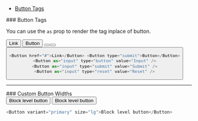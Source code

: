 
- [Button Tags](inline:button#buttonTags)

<article id='buttonTags'>
### Button Tags

You can use the `as` prop to render the tag inplace of button.

<Preview>
  <Button href="#">Link</Button> <Button type="submit">Button</Button>
  <Button as="input" type="button" value="Input" />
  <Button as="input" type="submit" value="Submit" />
  <Button as="input" type="reset" value="Reset" />
</Preview>

```js
<Button href="#">Link</Button> <Button type="submit">Button</Button>
<Button as="input" type="button" value="Input" />
<Button as="input" type="submit" value="Submit" />
<Button as="input" type="reset" value="Reset" />
```
</article>


---



<article id='blockButtons'>
### Custom Button Widths

<Preview resetStyles>
  <div className='d-grid gap-4'>
  <Button variant="primary" className="w-50">Block level button</Button>
  <Button variant="primary" className="w-100">Block level button</Button>
  </div>
</Preview>

```js
<Button variant="primary" size="lg">Block level button</Button>
```

</article>